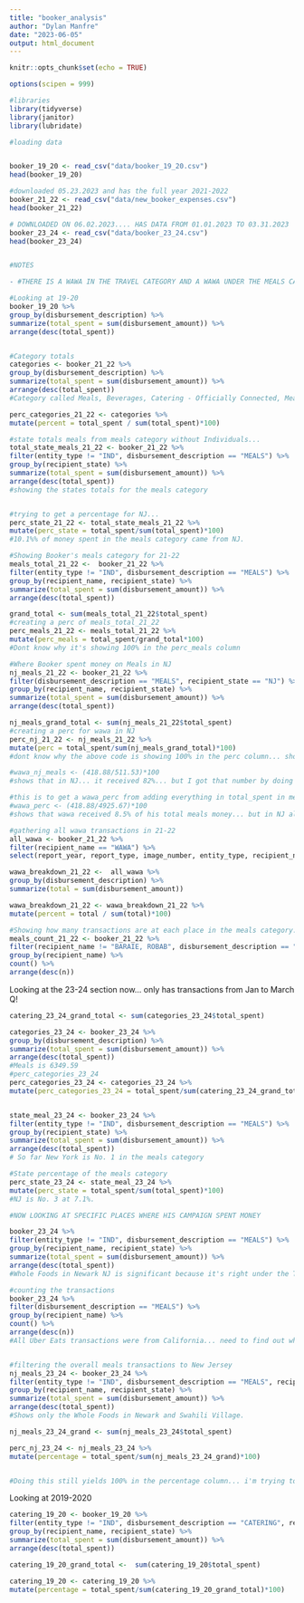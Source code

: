 ```yaml
---
title: "booker_analysis"
author: "Dylan Manfre"
date: "2023-06-05"
output: html_document
---
```


```r
knitr::opts_chunk$set(echo = TRUE)

options(scipen = 999)
```

```r
#libraries
library(tidyverse)
library(janitor)
library(lubridate)

```

```r
#loading data


booker_19_20 <- read_csv("data/booker_19_20.csv")
head(booker_19_20)

#downloaded 05.23.2023 and has the full year 2021-2022
booker_21_22 <- read_csv("data/new_booker_expenses.csv")
head(booker_21_22)

# DOWNLOADED ON 06.02.2023.... HAS DATA FROM 01.01.2023 TO 03.31.2023
booker_23_24 <- read_csv("data/booker_23_24.csv")
head(booker_23_24)



```

```r

#NOTES

- #THERE IS A WAWA IN THE TRAVEL CATEGORY AND A WAWA UNDER THE MEALS CATEGORY.... NEED TO COMBINE THOSE TWO TO GET A TOTAL FOR WAWA.

```

```r
#Looking at 19-20
booker_19_20 %>% 
group_by(disbursement_description) %>% 
summarize(total_spent = sum(disbursement_amount)) %>% 
arrange(desc(total_spent))


#Category totals
categories <- booker_21_22 %>% 
group_by(disbursement_description) %>% 
summarize(total_spent = sum(disbursement_amount)) %>% 
arrange(desc(total_spent))
#Category called Meals, Beverages, Catering - Officially Connected, Meals Refund

perc_categories_21_22 <- categories %>%
mutate(percent = total_spent / sum(total_spent)*100)

#state totals meals from meals category without Individuals...
total_state_meals_21_22 <- booker_21_22 %>%
filter(entity_type != "IND", disbursement_description == "MEALS") %>% 
group_by(recipient_state) %>% 
summarize(total_spent = sum(disbursement_amount)) %>% 
arrange(desc(total_spent))
#showing the states totals for the meals category


#trying to get a percentage for NJ...
perc_state_21_22 <- total_state_meals_21_22 %>% 
mutate(perc_state = total_spent/sum(total_spent)*100)
#10.1%% of money spent in the meals category came from NJ.

#Showing Booker's meals category for 21-22
meals_total_21_22 <-  booker_21_22 %>%
filter(entity_type != "IND", disbursement_description == "MEALS") %>%
group_by(recipient_name, recipient_state) %>%
summarize(total_spent = sum(disbursement_amount)) %>% 
arrange(desc(total_spent))

grand_total <- sum(meals_total_21_22$total_spent)
#creating a perc of meals_total_21_22
perc_meals_21_22 <- meals_total_21_22 %>% 
mutate(perc_meals = total_spent/grand_total*100)
#Dont know why it's showing 100% in the perc_meals column

#Where Booker spent money on Meals in NJ
nj_meals_21_22 <- booker_21_22 %>%
filter(disbursement_description == "MEALS", recipient_state == "NJ") %>%
group_by(recipient_name, recipient_state) %>%
summarize(total_spent = sum(disbursement_amount)) %>% 
arrange(desc(total_spent))

nj_meals_grand_total <- sum(nj_meals_21_22$total_spent)
#creating a perc for wawa in NJ
perc_nj_21_22 <- nj_meals_21_22 %>% 
mutate(perc = total_spent/sum(nj_meals_grand_total)*100)
#dont know why the above code is showing 100% in the perc column... should show 81.9%

#wawa_nj_meals <- (418.88/511.53)*100
#shows that in NJ... it received 82%... but I got that number by doing free hand math.

#this is to get a wawa_perc from adding everything in total_spent in meals_total_21_22 and then isolating wawa.
#wawa_perc <- (418.88/4925.67)*100
#shows that wawa received 8.5% of his total meals money... but in NJ alone it received 82%
```


```r
#gathering all wawa transactions in 21-22
all_wawa <- booker_21_22 %>% 
filter(recipient_name == "WAWA") %>%
select(report_year, report_type, image_number, entity_type, recipient_name, recipient_state, disbursement_description, disbursement_date, disbursement_amount)

wawa_breakdown_21_22 <-  all_wawa %>% 
group_by(disbursement_description) %>% 
summarize(total = sum(disbursement_amount))

wawa_breakdown_21_22 <- wawa_breakdown_21_22 %>%
mutate(percent = total / sum(total)*100)


```


```r
#Showing how many transactions are at each place in the meals category. Not limited by State.
meals_count_21_22 <- booker_21_22 %>% 
filter(recipient_name != "BARAIE, ROBAB", disbursement_description == "MEALS") %>%
group_by(recipient_name) %>% 
count() %>% 
arrange(desc(n))
```

Looking at the 23-24 section now... only has transactions from Jan to March Q!

```r

catering_23_24_grand_total <- sum(categories_23_24$total_spent)

categories_23_24 <- booker_23_24 %>% 
group_by(disbursement_description) %>% 
summarize(total_spent = sum(disbursement_amount)) %>% 
arrange(desc(total_spent))
#Meals is 6349.59
#perc_categories_23_24
perc_categories_23_24 <- categories_23_24 %>% 
mutate(perc_categories_23_24 = total_spent/sum(catering_23_24_grand_total)*100)


state_meal_23_24 <- booker_23_24 %>%
filter(entity_type != "IND", disbursement_description == "MEALS") %>% 
group_by(recipient_state) %>% 
summarize(total_spent = sum(disbursement_amount)) %>% 
arrange(desc(total_spent))
# So far New York is No. 1 in the meals category

#State percentage of the meals category
perc_state_23_24 <- state_meal_23_24 %>% 
mutate(perc_state = total_spent/sum(total_spent)*100)
#NJ is No. 3 at 7.1%.

#NOW LOOKING AT SPECIFIC PLACES WHERE HIS CAMPAIGN SPENT MONEY

booker_23_24 %>%
filter(entity_type != "IND", disbursement_description == "MEALS") %>%
group_by(recipient_name, recipient_state) %>%
summarize(total_spent = sum(disbursement_amount)) %>% 
arrange(desc(total_spent))
#Whole Foods in Newark NJ is significant because it's right under the TAPInto office and also Swahili Village

#counting the transactions
booker_23_24 %>% 
filter(disbursement_description == "MEALS") %>%
group_by(recipient_name) %>% 
count() %>% 
arrange(desc(n))
#All Uber Eats transactions were from California... need to find out where he orders from. 


#filtering the overall meals transactions to New Jersey
nj_meals_23_24 <- booker_23_24 %>% 
filter(entity_type != "IND", disbursement_description == "MEALS", recipient_state == "NJ") %>%
group_by(recipient_name, recipient_state) %>%
summarize(total_spent = sum(disbursement_amount)) %>% 
arrange(desc(total_spent))
#Shows only the Whole Foods in Newark and Swahili Village.

nj_meals_23_24_grand <- sum(nj_meals_23_24$total_spent)

perc_nj_23_24 <- nj_meals_23_24 %>% 
mutate(percentage = total_spent/sum(nj_meals_23_24_grand)*100)


#Doing this still yields 100% in the percentage column... i'm trying to see what percentage of the whole each place is.


```

Looking at 2019-2020

```r

catering_19_20 <- booker_19_20 %>% 
filter(entity_type != "IND", disbursement_description == "CATERING", recipient_state == "NJ") %>%
group_by(recipient_name, recipient_state) %>%
summarize(total_spent = sum(disbursement_amount)) %>% 
arrange(desc(total_spent))

catering_19_20_grand_total <-  sum(catering_19_20$total_spent)

catering_19_20 <- catering_19_20 %>% 
mutate(percentage = total_spent/sum(catering_19_20_grand_total)*100)
```
